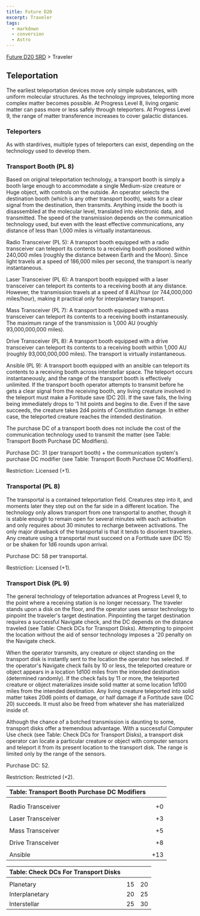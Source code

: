 ```yaml
---
title: Future D20
excerpt: Traveler
tags:
  - markdown
  - conversion
  - Astro
---
```






[Future D20 SRD]( / ) > Traveler




## Teleportation


The earliest teleportation devices move only simple substances, with uniform molecular structures. As the technology improves, teleporting more complex matter becomes possible. At Progress Level 8, living organic matter can pass more or less safely through teleporters. At Progress Level 9, the range of matter transference increases to cover galactic distances.


### Teleporters


As with stardrives, multiple types of teleporters can exist, depending on the technology used to develop them.


### Transport Booth (PL 8)


Based on original teleportation technology, a transport booth is simply a booth large enough to accommodate a single Medium-size creature or Huge object, with controls on the outside. An operator selects the destination booth (which is any other transport booth), waits for a clear signal from the destination, then transmits. Anything inside the booth is disassembled at the molecular level, translated into electronic data, and transmitted. The speed of the transmission depends on the communication technology used, but even with the least effective communications, any distance of less than 1,000 miles is virtually instantaneous.


Radio Transceiver (PL 5): A transport booth equipped with a radio transceiver can teleport its contents to a receiving booth positioned within 240,000 miles (roughly the distance between Earth and the Moon). Since light travels at a speed of 186,000 miles per second, the transport is nearly instantaneous.


Laser Transceiver (PL 6): A transport booth equipped with a laser transceiver can teleport its contents to a receiving booth at any distance. However, the transmission travels at a speed of 8 AU/hour (or 744,000,000 miles/hour), making it practical only for interplanetary transport.


Mass Transceiver (PL 7): A transport booth equipped with a mass transceiver can teleport its contents to a receiving booth instantaneously. The maximum range of the transmission is 1,000 AU (roughly 93,000,000,000 miles).


Drive Transceiver (PL 8): A transport booth equipped with a drive transceiver can teleport its contents to a receiving booth within 1,000 AU (roughly 93,000,000,000 miles). The transport is virtually instantaneous.


Ansible (PL 9): A transport booth equipped with an ansible can teleport its contents to a receiving booth across interstellar space. The teleport occurs instantaneously, and the range of the transport booth is effectively unlimited. If the transport booth operator attempts to transmit before he gets a clear signal from the receiving booth, any living creature involved in the teleport must make a Fortitude save (DC 20). If the save fails, the living being immediately drops to '1 hit points and begins to die. Even if the save succeeds, the creature takes 2d4 points of Constitution damage. In either case, the teleported creature reaches the intended destination.


The purchase DC of a transport booth does not include the cost of the communication technology used to transmit the matter (see Table: Transport Booth Purchase DC Modifiers).


Purchase DC: 31 (per transport booth) + the communication system's purchase DC modifier (see Table: Transport Booth Purchase DC Modifiers).


Restriction: Licensed (+1).


### Transportal (PL 8)


The transportal is a contained teleportation field. Creatures step into it, and moments later they step out on the far side in a different location. The technology only allows transport from one transportal to another, though it is stable enough to remain open for several minutes with each activation and only requires about 30 minutes to recharge between activations. The only major drawback of the transportal is that it tends to disorient travelers. Any creature using a transportal must succeed on a Fortitude save (DC 15) or be shaken for 1d6 rounds upon arrival.


Purchase DC: 58 per transportal.


Restriction: Licensed (+1).


### Transport Disk (PL 9)


The general technology of teleportation advances at Progress Level 9, to the point where a receiving station is no longer necessary. The traveler stands upon a disk on the floor, and the operator uses sensor technology to pinpoint the traveler's target destination. Pinpointing the target destination requires a successful Navigate check, and the DC depends on the distance traveled (see Table: Check DCs for Transport Disks). Attempting to pinpoint the location without the aid of sensor technology imposes a '20 penalty on the Navigate check.


When the operator transmits, any creature or object standing on the transport disk is instantly sent to the location the operator has selected. If the operator's Navigate check fails by 10 or less, the teleported creature or object appears in a location 1d100 miles from the intended destination (determined randomly). If the check fails by 11 or more, the teleported creature or object materializes inside solid matter at some location 1d100 miles from the intended destination. Any living creature teleported into solid matter takes 20d6 points of damage, or half damage if a Fortitude save (DC 20) succeeds. It must also be freed from whatever she has materialized inside of.


Although the chance of a botched transmission is daunting to some, transport disks offer a tremendous advantage. With a successful Computer Use check (see Table: Check DCs for Transport Disks), a transport disk operator can locate a particular creature or object with computer sensors and teleport it from its present location to the transport disk. The range is limited only by the range of the sensors.


Purchase DC: 52.


Restriction: Restricted (+2).


| Table: Transport Booth Purchase DC Modifiers |  |
| :---------------------------------------------- | --: |
|  |  |
|  |  |
| Radio Transceiver | +0 |
|  |  |
| Laser Transceiver | +3 |
|  |  |
| Mass Transceiver | +5 |
|  |  |
| Drive Transceiver | +8 |
|  |  |
| Ansible | +13 |



| Table: Check DCs For Transport Disks |  |  |
| :-------------------------------------- | :--: | --: |
|  |  |  |
| Planetary | 15 | 20 |
| Interplanetary | 20 | 25 |
| Interstellar | 25 | 30 |




